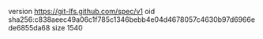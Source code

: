 version https://git-lfs.github.com/spec/v1
oid sha256:c838aeec49a06c1f785c1346bebb4e04d4678057c4630b97d6966ede6855da68
size 1540
